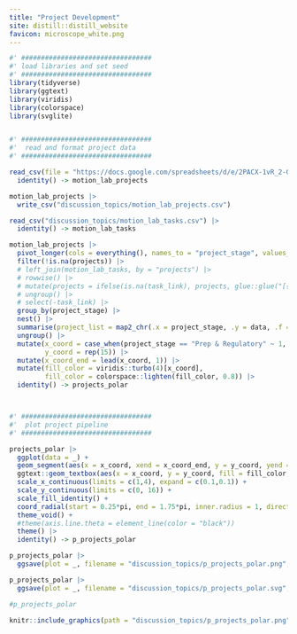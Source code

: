 ```yaml
---
title: "Project Development"
site: distill::distill_website
favicon: microscope_white.png
---
```



 
```r

#' #################################
#' load libraries and set seed
#' #################################
library(tidyverse)
library(ggtext)
library(viridis)
library(colorspace)
library(svglite)


#' #################################
#'  read and format project data
#' #################################

read_csv(file = "https://docs.google.com/spreadsheets/d/e/2PACX-1vR_2-GKnR34K_O-NGMFITGN1m3_NtOo1pBL_ndBtYK-0zw5bLlYeUz7eIx-hh9dBYAkhVMdnQhZ0iNJ/pub?gid=0&single=true&output=csv") %>%
  identity() -> motion_lab_projects

motion_lab_projects |> 
  write_csv("discussion_topics/motion_lab_projects.csv")

read_csv("discussion_topics/motion_lab_tasks.csv") |> 
  identity() -> motion_lab_tasks

motion_lab_projects |> 
  pivot_longer(cols = everything(), names_to = "project_stage", values_to = "projects") |> 
  filter(!is.na(projects)) |>
  # left_join(motion_lab_tasks, by = "projects") |> 
  # rowwise() |> 
  # mutate(projects = ifelse(is.na(task_link), projects, glue::glue("[{projects}]({task_link})"))) |> 
  # ungroup() |> 
  # select(-task_link) |> 
  group_by(project_stage) |> 
  nest() |> 
  summarise(project_list = map2_chr(.x = project_stage, .y = data, .f = ~ paste0("<b>", .x, "</b><br>", paste(pull(.y, projects), collapse = "<br>")))) |> 
  ungroup() |> 
  mutate(x_coord = case_when(project_stage == "Prep & Regulatory" ~ 1, project_stage == "Specimen & Data Collection" ~ 2, project_stage == "Analysis & Writing" ~ 3, project_stage == "Revision & Resubmission" ~ 4),
         y_coord = rep(15)) |> 
  mutate(x_coord_end = lead(x_coord, 1)) |> 
  mutate(fill_color = viridis::turbo(4)[x_coord],
         fill_color = colorspace::lighten(fill_color, 0.8)) |> 
  identity() -> projects_polar



#' #################################
#'  plot project pipeline
#' #################################

projects_polar |> 
  ggplot(data = _) + 
  geom_segment(aes(x = x_coord, xend = x_coord_end, y = y_coord, yend = y_coord)) +
  ggtext::geom_textbox(aes(x = x_coord, y = y_coord, fill = fill_color, label = project_list), halign = 1, family = "Roboto") +
  scale_x_continuous(limits = c(1,4), expand = c(0.1,0.1)) +
  scale_y_continuous(limits = c(0, 16)) +
  scale_fill_identity() +
  coord_radial(start = 0.25*pi, end = 1.75*pi, inner.radius = 1, direction = -1, clip = "off") +
  theme_void() +
  #theme(axis.line.theta = element_line(color = "black"))
  theme() |> 
  identity() -> p_projects_polar

p_projects_polar |> 
  ggsave(plot = _, filename = "discussion_topics/p_projects_polar.png", height = 6, width = 8, units = "in", dpi = 600)

p_projects_polar |> 
  ggsave(plot = _, filename = "discussion_topics/p_projects_polar.svg", height = 6, width = 8, units = "in")

#p_projects_polar


```


```r

knitr::include_graphics(path = "discussion_topics/p_projects_polar.png")

```

<br>    
  

